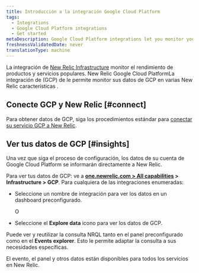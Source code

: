 ```yaml
---
title: Introducción a la integración Google Cloud Platform
tags:
  - Integrations
  - Google Cloud Platform integrations
  - Get started
metaDescription: Google Cloud Platform integrations let you monitor your GCP data in New Relic.
freshnessValidatedDate: never
translationType: machine
---
```


La integración de [New Relic Infrastructure](/docs/infrastructure/new-relic-infrastructure/getting-started/introduction-new-relic-infrastructure) monitor el rendimiento de productos y servicios populares. New Relic Google Cloud PlatformLa integración de (GCP) de le permite monitor sus datos de GCP en varias New Relic características .

## Conecte GCP y New Relic [#connect]

Para obtener datos de GCP, siga los procedimientos estándar para [conectar su servicio GCP a New Relic](/docs/infrastructure/gcp-integrations).

## Ver tus datos de GCP [#insights]

Una vez que siga el proceso de configuración, los datos de su cuenta de Google Cloud Platform se informarán directamente a New Relic.

Para ver tus datos de GCP: ve a <DoNotTranslate>**[one.newrelic.com > All capabilities](https://one.newrelic.com/all-capabilities) > Infrastructure > GCP**</DoNotTranslate>. Para cualquiera de las integraciones enumeradas:

* Seleccione un nombre de integración para ver los datos en un dashboard preconfigurado.

  O

* Seleccione el <DoNotTranslate>**Explore data**</DoNotTranslate> <Icon name="fe-database"/> icono para ver los datos de GCP.

Puede ver y reutilizar la consulta NRQL tanto en el panel preconfigurado <InlinePopover type="dashboards"/>como en el <DoNotTranslate>**Events explorer**</DoNotTranslate>. Esto le permite adaptar la consulta a sus necesidades específicas.

El evento, el panel y otros datos están disponibles para todos los servicios en New Relic.